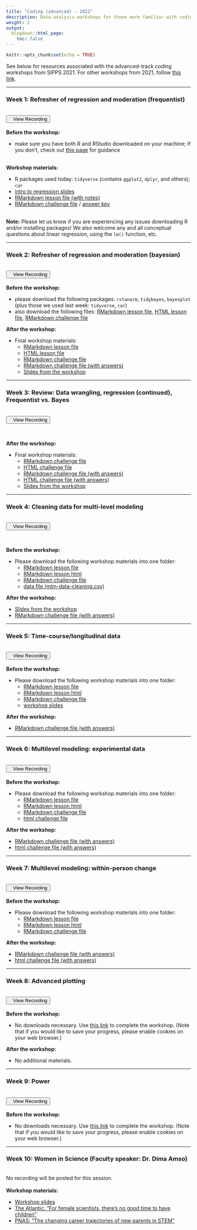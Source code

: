 ```yaml
---
title: "Coding (advanced) - 2021"
description: Data analysis workshops for those more familiar with coding principles and/or the R language.
weight: 2
output:
  blogdown::html_page:
    toc: false
---
```


```r
knitr::opts_chunk$set(echo = TRUE)
```

See below for resources associated with the advanced-track coding workshops from SIPPS 2021. For other workshops from 2021, follow [this link](/workshops2021).

<hr>

### Week 1: Refresher of regression and moderation (frequentist)
<br>
<div align="center"><a href="https://columbiauniversity.zoom.us/rec/share/IP1_-EPWLHypgEt_krGjQVl5AvQzMh0YREqO460fACXVAYk-A2-t9ECSxK7eQNMl.PUsxRULkO2eFmvAH" target="_blank" style="padding-bottom:10px"><button><i class="fas fa-video"></i>&nbsp;&nbsp;&nbsp;View Recording</button></a></div>
<br>
**Before the workshop:**
<ul>
<li>make sure you have both R and RStudio downloaded on your machine; if you don't, check out [this page](https://cu-psych-computing.github.io/cu-psych-comp-tutorial/tutorials/r-core/1-programming/lessonpart0/#working-with-rstudio-1){target="_blank"} for guidance
</ul>
<br>
**Workshop materials:**
<ul>
<li>R packages used today: `tidyverse` (contains `ggplot2`, `dplyr`, and others); `car`
<li><a href="/workshop_files/2021/coding-adv-01/lm-intro.pdf" download>intro to regression slides</a>
<li><a href="/workshop_files/2021/coding-adv-01/lm-lesson.Rmd" download>RMarkdown lesson file (with notes)</a>
<li><a href="/workshop_files/2021/coding-adv-01/lm-challenge-empty.Rmd" download>RMarkdown challenge file</a> / <a href="/workshop_files/2021/coding-adv-01/lm-challenge.Rmd" download>answer key</a>
</ul>
<br>
**Note:** Please let us know if you are experiencing any issues downloading R and/or installing packages! We also welcome any and all conceptual questions about linear regression, using the `lm()` function, etc.

<hr>

### Week 2: Refresher of regression and moderation (bayesian)
<br>
<div align="center"><a href="https://columbiauniversity.zoom.us/rec/share/_tCCImF61Hm76nJJUeapi83JvSbXxC839T8W5tLw6Vd8dd16T3FoP14gSlQUVOAK.cTAe10RMrs4ZiESc" target="_blank" style="padding-bottom:10px"><button><i class="fas fa-video"></i>&nbsp;&nbsp;&nbsp;View Recording</button></a></div>
<br>
**Before the workshop:**
<ul>
<li>please download the following packages: `rstanarm`, `tidybayes`, `bayesplot` (plus those we used last week: `tidyverse`, `car`)
<li>also download the following files: <a href="/workshop_files/2021/coding-adv-02/lm-lesson-bayes-orig.Rmd" download>RMarkdown lesson file</a>, <a href="/workshop_files/2021/coding-adv-02/lm-lesson-bayes-orig.html" download>HTML lesson file</a>, <a href="/workshop_files/2021/coding-adv-02/lm-challenge-bayesian-orig.Rmd" download>RMarkdown challenge file</a>
</ul>
**After the workshop:**
<ul>
<li>Final workshop materials:
<ul>
<li><a href="/workshop_files/2021/coding-adv-02/lm-lesson-bayes.Rmd" download>RMarkdown lesson file</a> 
<li><a href="/workshop_files/2021/coding-adv-02/lm-lesson-bayes.html" download>HTML lesson file</a>
<li><a href="/workshop_files/2021/coding-adv-02/lm-challenge-bayesian.Rmd" download>RMarkdown challenge file</a>
<li><a href="/workshop_files/2021/coding-adv-02/lm-challenge-answers-bayesian.Rmd" download>RMarkdown challenge file (with answers)</a>
<li><a href="/workshop_files/2021/coding-adv-02/bayesian_regression_slides.pdf" download>Slides from the workshop</a>
</ul></ul>
<hr>

### Week 3: Review: Data wrangling, regression (continued), Frequentist vs. Bayes
<br>
<div align="center"><a href="https://columbiauniversity.zoom.us/rec/share/3e7KARJzQx8ODrypHmhehBdoK1vMzQNTNpWSMLXbN-Ewe_E0QkeJtgEoIRwrbOlp.HmgUI3uBZ8KhRtT6" target="_blank" style="padding-bottom:10px"><button><i class="fas fa-video"></i>&nbsp;&nbsp;&nbsp;View Recording</button></a></div>
<br>

**After the workshop:**
<ul>
<li>Final workshop materials:
<ul>
<li><a href="/workshop_files/2021/coding-adv-03/bayes-challenge-2.Rmd" download>RMarkdown challenge file</a> 
<li><a href="/workshop_files/2021/coding-adv-03/bayes-challenge-2.html" download>HTML challenge file</a>
<li><a href="/workshop_files/2021/coding-adv-03/bayes-challenge-2_answers.Rmd" download>RMarkdown challenge file (with answers)</a> 
<li><a href="/workshop_files/2021/coding-adv-03/bayes-challenge-2_answers.html" download>HTML challenge file (with answers)</a>
<li><a href="/workshop_files/2021/coding-adv-03/bayes_review.pptx" download>Slides from the workshop</a>
</ul>
</ul>
<hr>

### Week 4: Cleaning data for multi-level modeling

<br>
<div align="center"><a href="https://columbiauniversity.zoom.us/rec/share/i2WtugWz4-PY0ohg6eg_cDQ6SkbPczOgjtqEW74nEv_CnosQHTYPFHCv1Y-vvpTC.8vhrEYP3OhV7Nbcd" target="_blank" style="padding-bottom:10px"><button><i class="fas fa-video"></i>&nbsp;&nbsp;&nbsp;View Recording</button></a></div>
<br>

**Before the workshop:**
<ul>
<li>Please download the following workshop materials into one folder:
<ul>
<li><a href="/workshop_files/2021/coding-adv-04/mlm-cleaning-lesson.Rmd" download>RMarkdown lesson file</a> 
<li><a href="/workshop_files/2021/coding-adv-04/mlm-cleaning-lesson.html" download>RMarkdown lesson html</a>
<li><a href="/workshop_files/2021/coding-adv-04/mlm-cleaning-challenge.Rmd" download>RMarkdown challenge file</a>
<li><a href="/workshop_files/2021/coding-adv-04/mlm-data-cleaning.csv" download>data file (mlm-data-cleaning.csv)</a>
</ul>
</ul>
**After the workshop:**
<ul>
<li><a href="/workshop_files/2021/coding-adv-04/mlm-why-how.pptx" download>Slides from the workshop</a> 
<li><a href="/workshop_files/2021/coding-adv-04/mlm-cleaning-challenge-answers.Rmd" download>RMarkdown challenge file (with answers)</a> 
</ul>

<hr>

### Week 5: Time-course/longitudinal data
<br>
<div align="center"><a href="https://columbiauniversity.zoom.us/rec/share/khyYO6B3RXEx1IhrHvDouMLgNa8RTtUxpS5GfolWM0X1o86rcsYWmsd-dpPTGOAJ._8yXEfwM8EmBJfgg" target="_blank" style="padding-bottom:10px"><button><i class="fas fa-video"></i>&nbsp;&nbsp;&nbsp;View Recording</button></a></div>
<br>
**Before the workshop:**
<ul>
<li>Please download the following workshop materials into one folder:
<ul>
<li><a href="/workshop_files/2021/coding-adv-05/mlm-lesson-longitudinal.Rmd" download>RMarkdown lesson file</a> 
<li><a href="/workshop_files/2021/coding-adv-05/mlm-lesson-longitudinal.html" download>RMarkdown lesson html</a>
<li><a href="/workshop_files/2021/coding-adv-05/mlm-longitudinal-challenge.Rmd" download>RMarkdown challenge file</a>
<li><a href="/workshop_files/2021/coding-adv-05/mlm-longitudinal.pdf" download>workshop slides</a>
</ul>
</ul>
**After the workshop:**
<ul>
<li><a href="/workshop_files/2021/coding-adv-05/mlm-longitudinal-challenge_answers.Rmd" download>RMarkdown challenge file (with answers)</a> 
</ul>

<hr>

### Week 6: Multilevel modeling: experimental data
<br>
<div align="center"><a href="https://columbiauniversity.zoom.us/rec/share/D3bG3g8LlhgkCSsWhKATCEuAZpZL3gVjbxWKaaf8v9gCZZ8KpSf53gzm_OOWuV4C.5mqGh6tlAPvIeRwM" target="_blank" style="padding-bottom:10px"><button><i class="fas fa-video"></i>&nbsp;&nbsp;&nbsp;View Recording</button></a></div>
<br>
**Before the workshop:**
<ul>
<li>Please download the following workshop materials into one folder:
<ul>
<li><a href="/workshop_files/2021/coding-adv-06/mlm_experimental_data_updated.Rmd" download>RMarkdown lesson file</a> 
<li><a href="/workshop_files/2021/coding-adv-06/mlm_experimental_data_updated.html" download>RMarkdown lesson html</a>
<li><a href="/workshop_files/2021/coding-adv-06/mlm_experimental_data_challenge_updated.Rmd" download>RMarkdown challenge file</a>
<li><a href="/workshop_files/2021/coding-adv-06/mlm_experimental_data_challenge_updated.html" download>html challenge file</a>
</ul>
</ul>
**After the workshop:**
<ul>
<li><a href="/workshop_files/2021/coding-adv-06/mlm_experimental_data_challenge_answers.Rmd" download>RMarkdown challenge file (with answers)</a>
<li><a href="/workshop_files/2021/coding-adv-06/mlm_experimental_data_challenge_answers.html" download>html challenge file (with answers)</a>
</ul>
<hr>

### Week 7: Multilevel modeling: within-person change
<br>
<div align="center"><a href="https://columbiauniversity.zoom.us/rec/share/eWF6ZpbuDcdQUkfxxduSnf-45ApmxoJ_oTUKSegKRqfwnokmNhb_YDPKsekaUxtu.Kr8CefbLVSE7uKs4" target="_blank" style="padding-bottom:10px"><button><i class="fas fa-video"></i>&nbsp;&nbsp;&nbsp;View Recording</button></a></div>
<br>
**Before the workshop:**
<ul>
<li>Please download the following workshop materials into one folder:
<ul>
<li><a href="/workshop_files/2021/coding-adv-07/mlm_withinperson.Rmd" download>RMarkdown lesson file</a> 
<li><a href="/workshop_files/2021/coding-adv-07/mlm_withinperson.html" download>RMarkdown lesson html</a>
<li><a href="/workshop_files/2021/coding-adv-07/mlm_withinperson_challenge.Rmd" download>RMarkdown challenge file</a>
</ul>
</ul>
**After the workshop:**
<ul>
<li><a href="/workshop_files/2021/coding-adv-07/mlm_withinperson_challenge_answerkey.Rmd" download>RMarkdown challenge file (with answers)</a> 
<li><a href="/workshop_files/2021/coding-adv-07/mlm_withinperson_challenge_answerkey.html" download>html challenge file (with answers)</a>
</ul>
<hr>

### Week 8: Advanced plotting
<br>
<div align="center"><a href="https://columbiauniversity.zoom.us/rec/share/l6QXC-xsFqGCmiNUbap7sbaUz9zYmN2LUn28SUveDLE8gxEGZI-KOtAXDjf8b6Pw.LAq7ooHlR4SEm56X" target="_blank" style="padding-bottom:10px"><button><i class="fas fa-video"></i>&nbsp;&nbsp;&nbsp;View Recording</button></a></div>
<br>
**Before the workshop:**
<ul>
<li>No downloads necessary. Use [this link](https://monicathieu.shinyapps.io/cu-sipps-ggplot-aes/){target="_blank"} to complete the workshop. (Note that if you would like to save your progress, please enable cookies on your web browser.)
</ul>
**After the workshop:**
<ul>
<li>No additional materials.
</ul>

<hr>

### Week 9: Power
<br>
<div align="center"><a href="https://columbiauniversity.zoom.us/rec/share/E_C_qLdxsxconehCTSn0vMHrhJP8RNqJPhOT97DfWVnKrREnIU5p6DLsrHwH_a2B.bGpE0d02x3zGzI0U" target="_blank" style="padding-bottom:10px"><button><i class="fas fa-video"></i>&nbsp;&nbsp;&nbsp;View Recording</button></a></div>
<br>
**Before the workshop:**
<ul>
<li>No downloads necessary. Use [this link](https://pbloom.shinyapps.io/power_demo/#section-overview){target="_blank"} to complete the workshop. (Note that if you would like to save your progress, please enable cookies on your web browser.)
</ul>

<hr>

### Week 10: Women in Science (Faculty speaker: Dr. Dima Amso)
<br>
No recording will be posted for this session.
<br><br>
**Workshop materials:**
<ul>
<li><a href="/workshop_files/2021/WiS/WiSTEM.pdf" download>Workshop slides</a>
<li><a href="/workshop_files/2021/WiS/FemaleScientists_Atlantic.pdf" download>The Atlantic: "For female scientists, there's no good time to have children"</a>
<li><a href="/workshop_files/2021/WiS/changingcareertrajectories.pdf" download>PNAS: "The changing career trajectories of new parents
in STEM"</a>
</ul>
